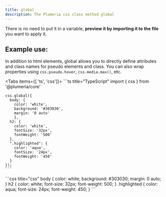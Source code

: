 ```yaml
---
title: global
description: The Plumeria css class method global
---
```



There is no need to put it in a variable, **preview it by importing it to the file** you want to apply it.

## Example use:

In addition to html elements, global allows you to directly define attributes and class names for pseudo elements and class. You can also wrap properties using `css.pseudo.hover`, `css.media.max()`, etc.

<Tabs items={[ 'ts', 'css']}>
  <Tab>
    ```ts title="TypeScript"
    import { css } from '@plumeria/core'

    css.global({
      body: {
        color: 'white',
        background: '#303030',
        margin: '0 auto'
        },
      h2: {
        color: 'white',
        fontSize: '32px',
        fontWeight: '500'
      },
      ".highlighted": {
        color: 'aqua',
        fontSize: '24px',
        fontWeight: '450'
      }
    });
    ```

  </Tab>
  <Tab>
    ```css title="css"
    body {
      color: white;
      background: #303030;
      margin: 0 auto;
    }
    h2 {
      color: white;
      font-size: 32px;
      font-weight: 500;
    }
    .highlighted {
      color: aqua;
      font-size: 24px;
      font-weight: 450;
    }
    ```

  </Tab>
</Tabs>
